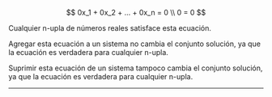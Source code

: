 $$
0x_1 + 0x_2 + ... + 0x_n = 0 \\
0 = 0
$$

Cualquier n-upla de números reales satisface esta ecuación.

Agregar esta ecuación a un sistema no cambia el conjunto solución, ya que la ecuación es verdadera para cualquier n-upla.

Suprimir esta ecuación de un sistema tampoco cambia el conjunto solución, ya que la ecuación es verdadera para cualquier n-upla.

---

